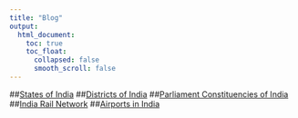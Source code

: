 ```yaml
---
title: "Blog"
output:
  html_document:
    toc: true
    toc_float:
      collapsed: false
      smooth_scroll: false
---
```


##[States of India](statesofindia.html)
##[Districts of India](districtsofindia.html)
##[Parliament Constituencies of India](parliamentconstituencies.html)
##[India Rail Network](indianrailwaynetwork.html)
##[Airports in India](indianairports.html)
